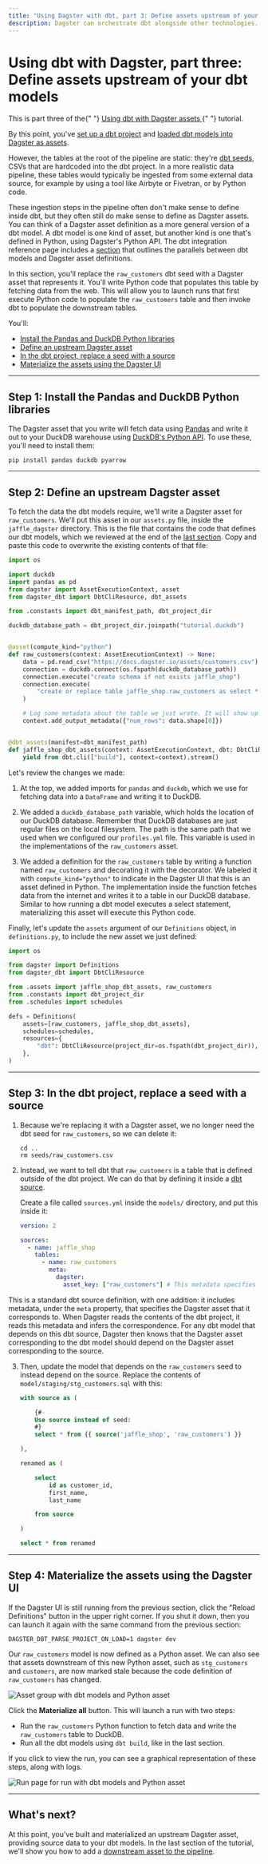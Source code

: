 ```yaml
---
title: "Using Dagster with dbt, part 3: Define assets upstream of your dbt models"
description: Dagster can orchestrate dbt alongside other technologies.
---
```


# Using dbt with Dagster, part three: Define assets upstream of your dbt models

<Note>
  This is part three of the{" "}
  <a href="/integrations/dbt/using-dbt-with-dagster">
    Using dbt with Dagster assets
  </a>{" "}
  tutorial.
</Note>

By this point, you've [set up a dbt project](/integrations/dbt/using-dbt-with-dagster/set-up-dbt-project) and [loaded dbt models into Dagster as assets](/integrations/dbt/using-dbt-with-dagster/load-dbt-models).

However, the tables at the root of the pipeline are static: they're [dbt seeds](https://docs.getdbt.com/docs/build/seeds), CSVs that are hardcoded into the dbt project. In a more realistic data pipeline, these tables would typically be ingested from some external data source, for example by using a tool like Airbyte or Fivetran, or by Python code.

These ingestion steps in the pipeline often don't make sense to define inside dbt, but they often still do make sense to define as Dagster assets. You can think of a Dagster asset definition as a more general version of a dbt model. A dbt model is one kind of asset, but another kind is one that's defined in Python, using Dagster's Python API. The dbt integration reference page includes a [section](/integrations/dbt/reference#dbt-models-and-dagster-asset-definitions) that outlines the parallels between dbt models and Dagster asset definitions.

In this section, you'll replace the `raw_customers` dbt seed with a Dagster asset that represents it. You'll write Python code that populates this table by fetching data from the web. This will allow you to launch runs that first execute Python code to populate the `raw_customers` table and then invoke dbt to populate the downstream tables.

You'll:

- [Install the Pandas and DuckDB Python libraries](#step-1-install-the-pandas-and-duckdb-python-libraries)
- [Define an upstream Dagster asset](#step-2-define-an-upstream-dagster-asset)
- [In the dbt project, replace a seed with a source](#step-3-in-the-dbt-project-replace-a-seed-with-a-source)
- [Materialize the assets using the Dagster UI](#step-4-materialize-the-assets-using-the-dagster-ui)

---

## Step 1: Install the Pandas and DuckDB Python libraries

The Dagster asset that you write will fetch data using [Pandas](https://pandas.pydata.org/) and write it out to your DuckDB warehouse using [DuckDB's Python API](https://duckdb.org/docs/api/python/overview.html). To use these, you'll need to install them:

```shell
pip install pandas duckdb pyarrow
```

---

## Step 2: Define an upstream Dagster asset

To fetch the data the dbt models require, we'll write a Dagster asset for `raw_customers`. We'll put this asset in our `assets.py` file, inside the `jaffle_dagster` directory. This is the file that contains the code that defines our dbt models, which we reviewed at the end of the [last section](/integrations/dbt/using-dbt-with-dagster/load-dbt-models#step-4-understand-the-python-code-in-your-dagster-project). Copy and paste this code to overwrite the existing contents of that file:

```python file=integrations/dbt/tutorial/upstream_assets/assets.py startafter=start_python_assets endbefore=end_python_assets
import os

import duckdb
import pandas as pd
from dagster import AssetExecutionContext, asset
from dagster_dbt import DbtCliResource, dbt_assets

from .constants import dbt_manifest_path, dbt_project_dir

duckdb_database_path = dbt_project_dir.joinpath("tutorial.duckdb")


@asset(compute_kind="python")
def raw_customers(context: AssetExecutionContext) -> None:
    data = pd.read_csv("https://docs.dagster.io/assets/customers.csv")
    connection = duckdb.connect(os.fspath(duckdb_database_path))
    connection.execute("create schema if not exists jaffle_shop")
    connection.execute(
        "create or replace table jaffle_shop.raw_customers as select * from data"
    )

    # Log some metadata about the table we just wrote. It will show up in the UI.
    context.add_output_metadata({"num_rows": data.shape[0]})


@dbt_assets(manifest=dbt_manifest_path)
def jaffle_shop_dbt_assets(context: AssetExecutionContext, dbt: DbtCliResource):
    yield from dbt.cli(["build"], context=context).stream()
```

Let's review the changes we made:

1. At the top, we added imports for `pandas` and `duckdb`, which we use for fetching data into a `DataFrame` and writing it to DuckDB.

2. We added a `duckdb_database_path` variable, which holds the location of our DuckDB database. Remember that DuckDB databases are just regular files on the local filesystem. The path is the same path that we used when we configured our `profiles.yml` file. This variable is used in the implementations of the `raw_customers` asset.

3. We added a definition for the `raw_customers` table by writing a function named `raw_customers` and decorating it with the <PyObject object="asset" decorator /> decorator. We labeled it with `compute_kind="python"` to indicate in the Dagster UI that this is an asset defined in Python. The implementation inside the function fetches data from the internet and writes it to a table in our DuckDB database. Similar to how running a dbt model executes a select statement, materializing this asset will execute this Python code.

Finally, let's update the `assets` argument of our `Definitions` object, in `definitions.py`, to include the new asset we just defined:

```python file=integrations/dbt/tutorial/upstream_assets/definitions.py startafter=start_defs endbefore=end_defs
import os

from dagster import Definitions
from dagster_dbt import DbtCliResource

from .assets import jaffle_shop_dbt_assets, raw_customers
from .constants import dbt_project_dir
from .schedules import schedules

defs = Definitions(
    assets=[raw_customers, jaffle_shop_dbt_assets],
    schedules=schedules,
    resources={
        "dbt": DbtCliResource(project_dir=os.fspath(dbt_project_dir)),
    },
)
```

---

## Step 3: In the dbt project, replace a seed with a source

1. Because we're replacing it with a Dagster asset, we no longer need the dbt seed for `raw_customers`, so we can delete it:

   ```shell
   cd ..
   rm seeds/raw_customers.csv
   ```

2. Instead, we want to tell dbt that `raw_customers` is a table that is defined outside of the dbt project. We can do that by defining it inside a [dbt source](https://docs.getdbt.com/docs/build/sources).

   Create a file called `sources.yml` inside the `models/` directory, and put this inside it:

   ```yaml
   version: 2

   sources:
     - name: jaffle_shop
       tables:
         - name: raw_customers
           meta:
             dagster:
               asset_key: ["raw_customers"] # This metadata specifies the corresponding Dagster asset for this dbt source.
   ```

This is a standard dbt source definition, with one addition: it includes metadata, under the `meta` property, that specifies the Dagster asset that it corresponds to. When Dagster reads the contents of the dbt project, it reads this metadata and infers the correspondence. For any dbt model that depends on this dbt source, Dagster then knows that the Dagster asset corresponding to the dbt model should depend on the Dagster asset corresponding to the source.

3. Then, update the model that depends on the `raw_customers` seed to instead depend on the source. Replace the contents of `model/staging/stg_customers.sql` with this:

   ```sql
   with source as (

       {#-
       Use source instead of seed:
       #}
       select * from {{ source('jaffle_shop', 'raw_customers') }}

   ),

   renamed as (

       select
           id as customer_id,
           first_name,
           last_name

       from source

   )

   select * from renamed
   ```

---

## Step 4: Materialize the assets using the Dagster UI

If the Dagster UI is still running from the previous section, click the "Reload Definitions" button in the upper right corner. If you shut it down, then you can launch it again with the same command from the previous section:

```shell
DAGSTER_DBT_PARSE_PROJECT_ON_LOAD=1 dagster dev
```

Our `raw_customers` model is now defined as a Python asset. We can also see that assets downstream of this new Python asset, such as `stg_customers` and `customers`, are now marked stale because the code definition of `raw_customers` has changed.

<!--
![Asset group with dbt models and Python asset](/images/integrations/dbt/using-dbt-with-dagster/upstream-assets/asset-group.png)
-->

<Image
alt="Asset group with dbt models and Python asset"
src="/images/integrations/dbt/using-dbt-with-dagster/upstream-assets/asset-graph.png"
width={2688}
height={1680}
/>

Click the **Materialize all** button. This will launch a run with two steps:

- Run the `raw_customers` Python function to fetch data and write the `raw_customers` table to DuckDB.
- Run all the dbt models using `dbt build`, like in the last section.

If you click to view the run, you can see a graphical representation of these steps, along with logs.

<!--
![Run page for run with dbt models and Python asset](/images/integrations/dbt/using-dbt-with-dagster/upstream-assets/run-page.png)
-->

<Image
alt="Run page for run with dbt models and Python asset"
src="/images/integrations/dbt/using-dbt-with-dagster/upstream-assets/run-page.png"
width={2688}
height={1680}
/>

---

## What's next?

At this point, you've built and materialized an upstream Dagster asset, providing source data to your dbt models. In the last section of the tutorial, we'll show you how to add a [downstream asset to the pipeline](/integrations/dbt/using-dbt-with-dagster/downstream-assets).
